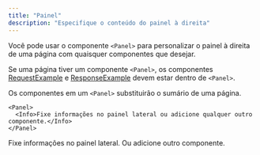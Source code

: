 ```yaml
---
title: "Painel"
description: "Especifique o conteúdo do painel à direita"
---
```


Você pode usar o componente `<Panel>` para personalizar o painel à direita de uma página com quaisquer componentes que desejar.

Se uma página tiver um componente `<Panel>`, os componentes [RequestExample](/pt-BR/components/examples#request-example) e [ResponseExample](/pt-BR/components/examples#response-example) devem estar dentro de `<Panel>`.

Os componentes em um `<Panel>` substituirão o sumário de uma página.

```mdx
<Panel>
  <Info>Fixe informações no painel lateral ou adicione qualquer outro componente.</Info>
</Panel>
```

<Panel>
  <Info>Fixe informações no painel lateral. Ou adicione outro componente.</Info>
</Panel>
